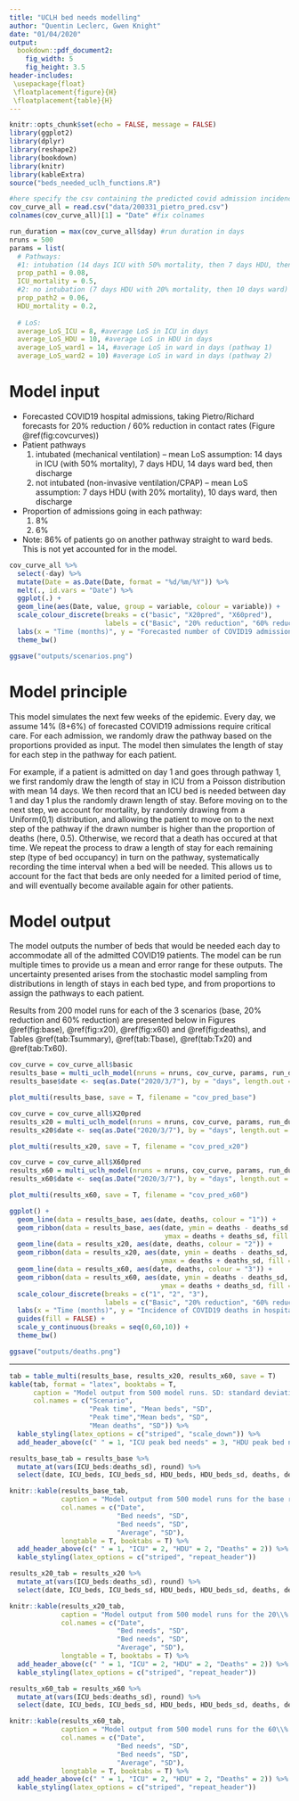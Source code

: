 ```yaml
---
title: "UCLH bed needs modelling"
author: "Quentin Leclerc, Gwen Knight"
date: "01/04/2020"
output:
  bookdown::pdf_document2:
    fig_width: 5
    fig_height: 3.5
header-includes:
 \usepackage{float}
 \floatplacement{figure}{H}
 \floatplacement{table}{H}
---
```


```r
knitr::opts_chunk$set(echo = FALSE, message = FALSE)
library(ggplot2)
library(dplyr)
library(reshape2)
library(bookdown)
library(knitr)
library(kableExtra)
source("beds_needed_uclh_functions.R")

#here specify the csv containing the predicted covid admission incidence
cov_curve_all = read.csv("data/200331_pietro_pred.csv")
colnames(cov_curve_all)[1] = "Date" #fix colnames

run_duration = max(cov_curve_all$day) #run duration in days
nruns = 500
params = list(
  # Pathways:
  #1: intubation (14 days ICU with 50% mortality, then 7 days HDU, then 14 days ward bed)
  prop_path1 = 0.08,
  ICU_mortality = 0.5,
  #2: no intubation (7 days HDU with 20% mortality, then 10 days ward)
  prop_path2 = 0.06,
  HDU_mortality = 0.2,
  
  # LoS:
  average_LoS_ICU = 8, #average LoS in ICU in days
  average_LoS_HDU = 10, #average LoS in HDU in days
  average_LoS_ward1 = 14, #average LoS in ward in days (pathway 1)
  average_LoS_ward2 = 10) #average LoS in ward in days (pathway 2)

```

# Model input

- Forecasted COVID19 hospital admissions, taking Pietro/Richard forecasts for 20% reduction / 60% reduction in contact rates (Figure \@ref(fig:covcurves))
- Patient pathways
    1) intubated (mechanical ventilation) – mean LoS assumption: 14 days in ICU (with 50% mortality), 7 days HDU, 14 days ward bed, then discharge
    2) not intubated (non-invasive ventilation/CPAP) – mean LoS assumption: 7 days HDU (with 20% mortality), 10 days ward, then discharge
- Proportion of admissions going in each pathway:
    1) 8%
    2) 6%
- Note: 86% of patients go on another pathway straight to ward beds. This is not yet accounted for in the model.

```r

cov_curve_all %>%
  select(-day) %>%
  mutate(Date = as.Date(Date, format = "%d/%m/%Y")) %>%
  melt(., id.vars = "Date") %>%
  ggplot(.) +
  geom_line(aes(Date, value, group = variable, colour = variable)) +
  scale_colour_discrete(breaks = c("basic", "X20pred", "X60pred"),
                        labels = c("Basic", "20% reduction", "60% reduction")) +
  labs(x = "Time (months)", y = "Forecasted number of COVID19 admissions", colour = "Scenario:") +
  theme_bw()

ggsave("outputs/scenarios.png")

```


# Model principle

This model simulates the next few weeks of the epidemic. Every day, we assume 14% (8+6%) of forecasted COVID19 admissions require critical care. For each admission, we randomly draw the pathway based on the proportions provided as input. The model then simulates the length of stay for each step in the pathway for each patient.

For example, if a patient is admitted on day 1 and goes through pathway 1, we first randomly draw the length of stay in ICU from a Poisson distribution with mean 14 days. We then record that an ICU bed is needed between day 1 and day 1 plus the randomly drawn length of stay. Before moving on to the next step, we account for mortality, by randomly drawing from a Uniform(0,1) distribution, and allowing the patient to move on to the next step of the pathway if the drawn number is higher than the proportion of deaths (here, 0.5). Otherwise, we record that a death has occured at that time.
We repeat the process to draw a length of stay for each remaining step (type of bed occupancy) in turn on the pathway, systematically recording the time interval when a bed will be needed. This allows us to account for the fact that beds are only needed for a limited period of time, and will eventually become available again for other patients.


# Model output

The model outputs the number of beds that would be needed each day to accommodate all of the admitted COVID19 patients. The model can be run multiple times to provide us a mean and error range for these outputs. The uncertainty presented arises from the stochastic model sampling from distributions in length of stays in each bed type, and from proportions to assign the pathways to each patient. 

Results from 200 model runs for each of the 3 scenarios (base, 20% reduction and 60% reduction) are presented below in Figures \@ref(fig:base), \@ref(fig:x20), \@ref(fig:x60) and \@ref(fig:deaths), and Tables \@ref(tab:Tsummary), \@ref(tab:Tbase), \@ref(tab:Tx20) and \@ref(tab:Tx60).


```r

cov_curve = cov_curve_all$basic
results_base = multi_uclh_model(nruns = nruns, cov_curve, params, run_duration)
results_base$date <- seq(as.Date("2020/3/7"), by = "days", length.out = length(results_base[,1]))

plot_multi(results_base, save = T, filename = "cov_pred_base")

```

```r

cov_curve = cov_curve_all$X20pred
results_x20 = multi_uclh_model(nruns = nruns, cov_curve, params, run_duration)
results_x20$date <- seq(as.Date("2020/3/7"), by = "days", length.out = length(results_x20[,1]))

plot_multi(results_x20, save = T, filename = "cov_pred_x20")

```

```r

cov_curve = cov_curve_all$X60pred
results_x60 = multi_uclh_model(nruns = nruns, cov_curve, params, run_duration)
results_x60$date <- seq(as.Date("2020/3/7"), by = "days", length.out = length(results_x60[,1]))

plot_multi(results_x60, save = T, filename = "cov_pred_x60")

```

```r

ggplot() +
  geom_line(data = results_base, aes(date, deaths, colour = "1")) +
  geom_ribbon(data = results_base, aes(date, ymin = deaths - deaths_sd,
                                       ymax = deaths + deaths_sd, fill = "1"), alpha = 0.3) +
  geom_line(data = results_x20, aes(date, deaths, colour = "2")) +
  geom_ribbon(data = results_x20, aes(date, ymin = deaths - deaths_sd,
                                      ymax = deaths + deaths_sd, fill = "2"), alpha = 0.3) +
  geom_line(data = results_x60, aes(date, deaths, colour = "3")) +
  geom_ribbon(data = results_x60, aes(date, ymin = deaths - deaths_sd,
                                      ymax = deaths + deaths_sd, fill = "3"), alpha = 0.3) +
  scale_colour_discrete(breaks = c("1", "2", "3"),
                        labels = c("Basic", "20% reduction", "60% reduction")) +
  labs(x = "Time (months)", y = "Incidence of COVID19 deaths in hospital", colour = "Scenario:") +
  guides(fill = FALSE) +
  scale_y_continuous(breaks = seq(0,60,10)) +
  theme_bw()

ggsave("outputs/deaths.png")


```

******

```r

tab = table_multi(results_base, results_x20, results_x60, save = T)
kable(tab, format = "latex", booktabs = T,
      caption = "Model output from 500 model runs. SD: standard deviation.",
      col.names = c("Scenario",
                    "Peak time", "Mean beds", "SD",
                    "Peak time","Mean beds", "SD",
                    "Mean deaths", "SD")) %>%
  kable_styling(latex_options = c("striped", "scale_down")) %>%
  add_header_above(c(" " = 1, "ICU peak bed needs" = 3, "HDU peak bed needs" = 3, "Cumulative deaths" = 2))

```

```r

results_base_tab = results_base %>%
  mutate_at(vars(ICU_beds:deaths_sd), round) %>%
  select(date, ICU_beds, ICU_beds_sd, HDU_beds, HDU_beds_sd, deaths, deaths_sd)

knitr::kable(results_base_tab,
             caption = "Model output from 500 model runs for the base reduction scenario. SD: standard deviation.",
             col.names = c("Date",
                           "Bed needs", "SD",
                           "Bed needs", "SD",
                           "Average", "SD"),
             longtable = T, booktabs = T) %>%
  add_header_above(c(" " = 1, "ICU" = 2, "HDU" = 2, "Deaths" = 2)) %>%
  kable_styling(latex_options = c("striped", "repeat_header"))

```

```r

results_x20_tab = results_x20 %>%
  mutate_at(vars(ICU_beds:deaths_sd), round) %>%
  select(date, ICU_beds, ICU_beds_sd, HDU_beds, HDU_beds_sd, deaths, deaths_sd)

knitr::kable(results_x20_tab,
             caption = "Model output from 500 model runs for the 20\\% reduction scenario. SD: standard deviation.",
             col.names = c("Date",
                           "Bed needs", "SD",
                           "Bed needs", "SD",
                           "Average", "SD"),
             longtable = T, booktabs = T) %>%
  add_header_above(c(" " = 1, "ICU" = 2, "HDU" = 2, "Deaths" = 2)) %>%
  kable_styling(latex_options = c("striped", "repeat_header"))

```

```r

results_x60_tab = results_x60 %>%
  mutate_at(vars(ICU_beds:deaths_sd), round) %>%
  select(date, ICU_beds, ICU_beds_sd, HDU_beds, HDU_beds_sd, deaths, deaths_sd)

knitr::kable(results_x60_tab,
             caption = "Model output from 500 model runs for the 60\\% reduction scenario. SD: standard deviation.",
             col.names = c("Date",
                           "Bed needs", "SD",
                           "Bed needs", "SD",
                           "Average", "SD"),
             longtable = T, booktabs = T) %>%
  add_header_above(c(" " = 1, "ICU" = 2, "HDU" = 2, "Deaths" = 2)) %>%
  kable_styling(latex_options = c("striped", "repeat_header")) 

```

